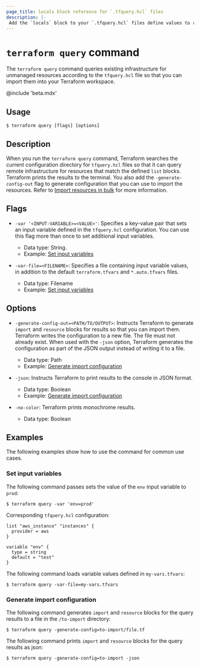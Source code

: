 ```yaml
---
page_title: locals block reference for `.tfquery.hcl` files
description: |-
 Add the `locals` block to your `.tfquery.hcl` files define values to reuse within the local Terraform module. 
---
```


# `terraform query` command

The `terraform query` command queries existing infrastructure for unmanaged resources according to the `tfquery.hcl` file so that you can import them into your Terraform workspace.

@include 'beta.mdx'

## Usage

```shell-session
$ terraform query [flags] [options]
```

## Description

When you run the `terraform query` command, Terraform searches the current configuration directory for `tfquery.hcl` files so that it can query remote infrastructure for resources that match the defined `list` blocks. Terraform prints the results to the terminal. You also add the `-generate-config-out` flag to generate configuration that you can use to import the resources. Refer to [Import resources in bulk](/terraform/language/import/bulk) for more information.

## Flags

- `-var '<INPUT-VARIABLE>=<VALUE>'`: Specifies a key-value pair that sets an input variable defined in the `tfquery.hcl` configuration. You can use this flag more than once to set additional input variables.   
    - Data type: String. 
    - Example: [Set input variables](#set-input-variabls)

- `-var-file=<FILENAME>`: Specifies a file containing input variable values, in addition to the default `terraform.tfvars` and `*.auto.tfvars` files.  
    - Data type: Filename 
    - Example: [Set input variables](#set-input-variabls)

## Options

- `-generate-config-out=<PATH/TO/OUTPUT>`: Instructs Terraform to generate `import` and `resource` blocks for results so that you can import them. Terraform writes the configuration to a new file. The file must not already exist. When used with the `-json` option, Terraform generates the configuration as part of the JSON output instead of writing it to a file. 
    - Data type: Path 
    - Example: [Generate import configuration](#generate-import-configuration)

- `-json`: Instructs Terraform to print results to the console in JSON format. 
     - Data type: Boolean
     - Example: [Generate import configuration](#generate-import-configuration)

- `-no-color`: Terraform prints monochrome results. 
     - Data type: Boolean
## Examples

The following examples show how to use the command for common use cases.

### Set input variables

The following command passes sets the value of the `env` input variable to `prod`:

```shell-session
$ terraform query -var 'env=prod'
```

Corresponding `tfquery.hcl` configuration:

```hcl
list "aws_instance" "instances" {
  provider = aws
}

variable "env" {
  type = string
  default = "test"
}
```

The following command loads variable values defined in `my-vars.tfvars`:

```shell-session
$ terraform query -var-file=my-vars.tfvars
```

### Generate import configuration

The following command generates `import` and `resource` blocks for the query results to a file in the `/to-import` directory:

```shell-session
$ terraform query -generate-config=to-import/file.tf
```

The following command prints `import` and `resource` blocks for the query results as json:

```shell-session
$ terraform query -generate-config=to-import -json
```
